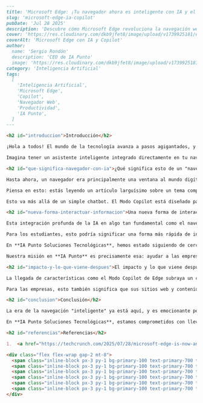 ```markdown
---
title: 'Microsoft Edge: ¡Tu navegador ahora es inteligente con IA y el Modo Copilot!'
slug: 'microsoft-edge-ia-copilot'
pubDate: 'Jul 28 2025'
description: 'Descubre cómo Microsoft Edge revoluciona la navegación web con su "Modo Copilot", integrando IA para ofrecer resúmenes, redacción asistida y una interacción más inteligente con la información.'
cover: 'https://res.cloudinary.com/dkb9jfet8/image/upload/v1739925181/edge_copilot_placeholder.png' # URL de imagen placeholder ya que el contenido no incluye una primera imagen.
coverAlt: 'Microsoft Edge con IA y Copilot'
author:
  name: 'Sergio Rondón'
  description: 'CEO de IA Punto'
  image: 'https://res.cloudinary.com/dkb9jfet8/image/upload/v1739925181/sergio_gdcaeh.png'
category: 'Inteligencia Artificial'
tags:
  [
    'Inteligencia Artificial',
    'Microsoft Edge',
    'Copilot',
    'Navegador Web',
    'Productividad',
    'IA Punto',
  ]
---

<h2 id="introduccion">Introducción</h2>

¡Hola a todos! El mundo de la tecnología avanza a pasos agigantados, y si hay algo que está marcando un antes y un después, es la Inteligencia Artificial. La vemos en todas partes, desde la forma en que interactuamos con nuestros teléfonos hasta cómo trabajamos. Y ahora, esta revolución está llegando de lleno a la experiencia más básica de internet: la navegación web.

Imagina tener un asistente inteligente integrado directamente en tu navegador, que no solo te ayuda a buscar información, sino que realmente **comprende** lo que necesitas. Pues bien, esto ya no es ciencia ficción. Microsoft Edge ha dado un paso enorme al presentar su "Modo Copilot", transformando el navegador en una herramienta con capacidades de IA de primera línea.

<h2 id="que-significa-navegador-con-ia">¿Qué significa esto de un "navegador con IA"?</h2>

Hasta ahora, un navegador era principalmente una ventana al mundo digital. Tú escribías una pregunta, hacías clic en enlaces y te las arreglabas para encontrar lo que buscabas. Con el Modo Copilot de Edge, la cosa cambia radicalmente. Ya no es solo un motor de búsqueda; es un compañero de navegación proactivo.

Piensa en esto: estás leyendo un artículo larguísimo sobre un tema complejo. En lugar de tener que leer cada palabra, el Copilot de Edge podría resumirte los puntos clave al instante. ¿Necesitas una idea para un correo electrónico basado en el contenido de una página web? ¡Listo! Copilot puede ayudarte a redactarlo. ¿Quieres comparar información de diferentes sitios web sin tener que alternar entre pestañas y memorizar datos? Tu navegador inteligente puede hacerlo por ti.

Esto va más allá de un simple chatbot. El Modo Copilot está diseñado para entender el contexto de lo que estás viendo y haciendo en línea. Puede generar contenido, responder preguntas complejas y analizar información de maneras que antes requerían múltiples herramientas o un gran esfuerzo manual. Es como tener un cerebro extra que procesa y organiza la información de la web para ti.

<h2 id="nueva-forma-interactuar-informacion">Una nueva forma de interactuar con la información</h2>

Esta integración profunda de la IA en algo tan fundamental como el navegador web marca un hito. Significa que la forma en que accedemos, procesamos y creamos información está a punto de volverse mucho más fluida y eficiente.

Para los estudiantes, esto podría significar una forma más rápida de investigar y organizar materiales para sus trabajos. Para los profesionales, la capacidad de resumir documentos extensos o generar borradores de contenido puede liberar tiempo valioso para tareas más estratégicas. Y para el usuario común, la web se vuelve menos abrumadora y más accesible, sin importar la cantidad de información que haya.

En **IA Punto Soluciones Tecnológicas**, hemos estado siguiendo de cerca cómo la Inteligencia Artificial está redefiniendo el panorama digital. Creemos firmemente que la democratización de la IA, haciéndola accesible a través de herramientas cotidianas como el navegador, es clave para el futuro. Lo que Microsoft está haciendo con Edge es un claro ejemplo de cómo la IA puede integrarse de manera significativa para mejorar la productividad y la experiencia del usuario.

Nuestra misión en **IA Punto** es precisamente esa: ayudar a las empresas y personas a entender y aprovechar estas nuevas olas tecnológicas. Vemos el Modo Copilot no solo como una característica más, sino como un reflejo de una tendencia mayor donde la IA se convierte en una extensión de nuestras capacidades, no solo una herramienta externa.

<h2 id="impacto-y-lo-que-viene-despues">El impacto y lo que viene después</h2>

La llegada de características como el Modo Copilot de Edge subraya un cambio fundamental: la web ya no es solo una colección estática de páginas, sino un ecosistema dinámicamente asistido por IA. Esto abre la puerta a innovaciones aún mayores. Podemos esperar ver navegadores que no solo nos ayuden con el contenido, sino que también adapten la interfaz a nuestras necesidades, anticipen nuestras búsquedas o incluso personalicen la forma en que se nos presenta la publicidad (esperemos que de forma útil y no intrusiva).

Para las empresas, esto también significa que sus sitios web y contenidos deberán ser aún más optimizados y relevantes, ya que los usuarios tendrán herramientas más potentes para filtrar y procesar la información. En **IA Punto**, estamos preparados para guiar a nuestros clientes a través de estas transformaciones, asegurando que estén a la vanguardia de cómo se interactúa con la tecnología.

<h2 id="conclusion">Conclusión</h2>

La era de la navegación "inteligente" ya está aquí, y es emocionante pensar en todas las posibilidades que esto abre. Desde hacer nuestras tareas diarias un poco más sencillas hasta desbloquear nuevas formas de creatividad y análisis de datos, la IA en el navegador es solo el comienzo.

En **IA Punto Soluciones Tecnológicas**, estamos comprometidos con llevar estas innovaciones a tu alcance, ayudándote a integrar soluciones inteligentes que realmente marquen la diferencia. El futuro de la tecnología es colaborativo, y estamos aquí para ser tu socio en ese viaje.

<h2 id="referencias">Referencias</h2>

1.  <a href="https://techcrunch.com/2025/07/28/microsoft-edge-is-now-an-ai-browser-with-launch-of-copilot-mode/" target="_blank" rel="noopener noreferrer">Microsoft Edge is now an AI browser with launch of ‘Copilot Mode’ (TechCrunch)</a>

<div class="flex flex-wrap gap-2 mt-8">
  <span class="inline-block px-3 py-1 bg-primary-100 text-primary-700 text-xs font-semibold rounded-full shadow-sm">Inteligencia Artificial</span>
  <span class="inline-block px-3 py-1 bg-primary-100 text-primary-700 text-xs font-semibold rounded-full shadow-sm">Microsoft Edge</span>
  <span class="inline-block px-3 py-1 bg-primary-100 text-primary-700 text-xs font-semibold rounded-full shadow-sm">Copilot</span>
  <span class="inline-block px-3 py-1 bg-primary-100 text-primary-700 text-xs font-semibold rounded-full shadow-sm">Navegador Web</span>
  <span class="inline-block px-3 py-1 bg-primary-100 text-primary-700 text-xs font-semibold rounded-full shadow-sm">Productividad</span>
  <span class="inline-block px-3 py-1 bg-primary-100 text-primary-700 text-xs font-semibold rounded-full shadow-sm">IA Punto</span>
</div>
```